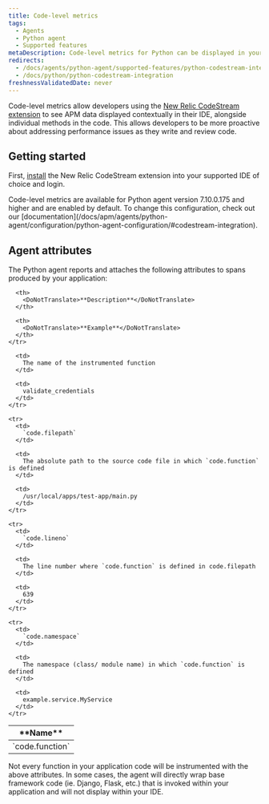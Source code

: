 ```yaml
---
title: Code-level metrics
tags:
  - Agents
  - Python agent
  - Supported features
metaDescription: Code-level metrics for Python can be displayed in your IDE using the New Relic CodeStream extension.
redirects:
  - /docs/agents/python-agent/supported-features/python-codestream-integration
  - /docs/python/python-codestream-integration
freshnessValidatedDate: never
---
```


Code-level metrics allow developers using the [New Relic CodeStream extension](/docs/codestream/observability/code-level-metrics) to see APM data displayed contextually in their IDE, alongside individual methods in the code. This allows developers to be more proactive about addressing performance issues as they write and review code.

## Getting started

First, [install](/docs/codestream/start-here/install-codestream) the New Relic CodeStream extension into your supported IDE of choice and login.

<Callout variant="important">
  Code-level metrics are available for Python agent version 7.10.0.175 and higher and are enabled by default. To change this configuration, check out our [documentation](/docs/apm/agents/python-agent/configuration/python-agent-configuration/#codestream-integration).
</Callout>

## Agent attributes

The Python agent reports and attaches the following attributes to spans produced by your application:

<table>
  <thead>
    <tr>
      <th>
        <DoNotTranslate>**Name**</DoNotTranslate>
      </th>

      <th>
        <DoNotTranslate>**Description**</DoNotTranslate>
      </th>

      <th>
        <DoNotTranslate>**Example**</DoNotTranslate>
      </th>
    </tr>
  </thead>

  <tbody>
    <tr>
      <td>
        `code.function`
      </td>

      <td>
        The name of the instrumented function
      </td>

      <td>
        validate_credentials
      </td>
    </tr>

    <tr>
      <td>
        `code.filepath`
      </td>

      <td>
        The absolute path to the source code file in which `code.function` is defined
      </td>

      <td>
        /usr/local/apps/test-app/main.py
      </td>
    </tr>

    <tr>
      <td>
        `code.lineno`
      </td>

      <td>
        The line number where `code.function` is defined in code.filepath
      </td>

      <td>
        639
      </td>
    </tr>

    <tr>
      <td>
        `code.namespace`
      </td>

      <td>
        The namespace (class/ module name) in which `code.function` is defined
      </td>

      <td>
        example.service.MyService
      </td>
    </tr>
  </tbody>
</table>

<Callout variant="important">
Not every function in your application code will be instrumented with the above attributes. In some cases, the agent will directly wrap base framework code (ie. Django, Flask, etc.) that is invoked within your application and will not display within your IDE.

</Callout>



